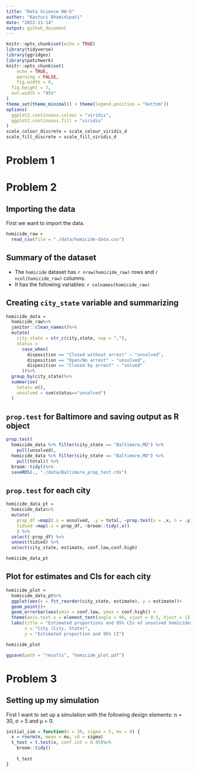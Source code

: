 ```yaml
---
title: "Data Science HW-5"
author: "Kasturi Bhamidipati"
date: "2022-11-14"
output: github_document
---
```


```r
knitr::opts_chunk$set(echo = TRUE)
library(tidyverse)
library(ggridges)
library(patchwork)
knitr::opts_chunk$set(
	echo = TRUE,
	warning = FALSE,
	fig.width = 9, 
  fig.height = 7,
  out.width = "95%"
)
theme_set(theme_minimal() + theme(legend.position = "bottom"))
options(
  ggplot2.continuous.colour = "viridis",
  ggplot2.continuous.fill = "viridis"
)
scale_colour_discrete = scale_colour_viridis_d
scale_fill_discrete = scale_fill_viridis_d
```

# Problem 1


# Problem 2

## Importing the data

First we want to import the data. 

```r
homicide_raw = 
  read_csv(file = "./data/homicide-data.csv")
```

## Summary of the dataset 

- The `homicide` dataset has `r nrow(homicide_raw)` rows and `r ncol(homicide_raw)` columns. 
- It has the following variables: `r colnames(homicide_raw)`

## Creating `city_state` variable and summarizing

```r
homicide_data = 
  homicide_raw%>%
  janitor::clean_names()%>%
  mutate(
    city_state = str_c(city,state, sep = ","),
    status = 
      case_when(
        disposition == "Closed without arrest" ~ "unsolved", 
        disposition == "Open/No arrest" ~ "unsolved", 
        disposition == "Closed by arrest" ~ "solved"
      ))%>%
  group_by(city_state)%>%
  summarise(
    total= n(), 
    unsolved = sum(status=="unsolved")
  )
```

## `prop.test` for Baltimore and saving output as R object

```r
prop.test(
  homicide_data %>% filter(city_state == "Baltimore,MD") %>% 
    pull(unsolved),
  homicide_data %>% filter(city_state == "Baltimore,MD") %>% 
    pull(total)) %>% 
  broom::tidy()%>% 
  saveRDS(., "./data/Baltimore_prop_test.rds")
```

## `prop.test` for each city

```r
homicide_data_pt = 
  homicide_data%>%
  mutate(
    prop_df =map2(.x = unsolved, .y = total, ~prop.test(x = .x, n = .y)),
    tidied =map(.x = prop_df, ~broom::tidy(.x))
    ) %>% 
  select(-prop_df) %>% 
  unnest(tidied) %>% 
  select(city_state, estimate, conf.low,conf.high)

homicide_data_pt
```

## Plot for estimates and CIs for each city 

```r
homicide_plot = 
  homicide_data_pt%>% 
  ggplot(aes(x = fct_reorder(city_state, estimate), y = estimate))+ 
  geom_point()+
  geom_errorbar(aes(ymin = conf.low, ymax = conf.high)) +
  theme(axis.text.x = element_text(angle = 90, vjust = 0.5, hjust = 1))+
  labs(title = "Estimated proportions and 95% CIs of unsolved homicides, by city, in the US",
       x = "City (City, State)",
       y = "Estimated proportion and 95% CI")

homicide_plot

ggsave(path = "results", "homicide_plot.pdf")

```

# Problem 3 

## Setting up my simulation 

First I want to set up a simulation with the following design elements: n = 30, σ = 5 and μ = 0.

```r

initial_sim = function(n = 30, sigma = 5, mu = 0) {
  x = rnorm(n, mean = mu, sd = sigma)
  t_test = t.test(x, conf.int = 0.95)%>%
    broom::tidy()
  
    t_test
}
```


 




